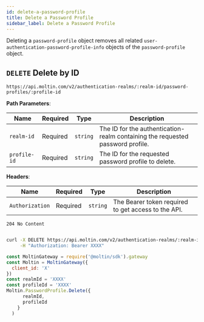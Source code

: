 ```yaml
---
id: delete-a-password-profile
title: Delete a Password Profile
sidebar_label: Delete a Password Profile
---
```


Deleting a `password-profile` object removes all related `user-authentication-password-profile-info` objects of the `password-profile` object.

## `DELETE` Delete by ID

```http
https://api.moltin.com/v2/authentication-realms/:realm-id/password-profiles/:profile-id
```

<!--DOCUSAURUS_CODE_TABS-->

<!-- Request -->

**Path Parameters**:

| Name | Required | Type | Description |
| --- | --- | --- | --- |
| `realm-id` | Required | `string` | The ID for the authentication-realm containing the requested password profile. |
| `profile-id` | Required | `string` | The ID for the requested password profile to delete. |

**Headers**:

| Name | Required | Type | Description |
| --- | --- | --- | --- |
| `Authorization` | Required | `string` | The Bearer token required to get access to the API. |


<!-- Response -->

`204 No Content`


```json

```

<!--END_DOCUSAURUS_CODE_TABS-->

<!--DOCUSAURUS_CODE_TABS-->

<!--cURL-->

```bash
curl -X DELETE https://api.moltin.com/v2/authentication-realms/:realm-id/password-profiles/:profile-id \
     -H "Authorization: Bearer XXXX"
```

<!--JavaScript SDK-->

```javascript
const MoltinGateway = require('@moltin/sdk').gateway
const Moltin = MoltinGateway({
  client_id: 'X'
})
const realmId = 'XXXX'
const profileId = 'XXXX'
Moltin.PasswordProfile.Delete({
      realmId,
      profileId
    }
  )
```

<!--END_DOCUSAURUS_CODE_TABS-->
